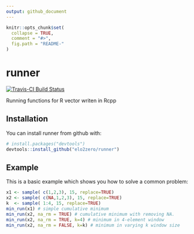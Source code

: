 ```yaml
---
output: github_document
---
```


<!-- README.md is generated from README.Rmd. Please edit that file -->

```r
knitr::opts_chunk$set(
  collapse = TRUE,
  comment = "#>",
  fig.path = "README-"
)
```

# runner

[![Travis-CI Build Status](https://travis-ci.org/elo2zero/runner.svg?branch=master)](https://travis-ci.org/elo2zero/runner)

Running functions for R vector writen in Rcpp

## Installation

You can install runner from github with:

```r
# install.packages("devtools")
devtools::install_github("elo2zero/runner")
```

## Example
This is a basic example which shows you how to solve a common problem:

```r
x1 <- sample( c(1,2,3), 15, replace=TRUE)
x2 <- sample( c(NA,1,2,3), 15, replace=TRUE)
k  <- sample( 1:4, 15, replace=TRUE)
min_run(x1) # simple cumulative minimum
min_run(x2, na_rm = TRUE) # cumulative minimum with removing NA.
min_run(x2, na_rm = TRUE, k=4) # minimum in 4-element window
min_run(x2, na_rm = FALSE, k=k) # minimum in varying k window size

```
